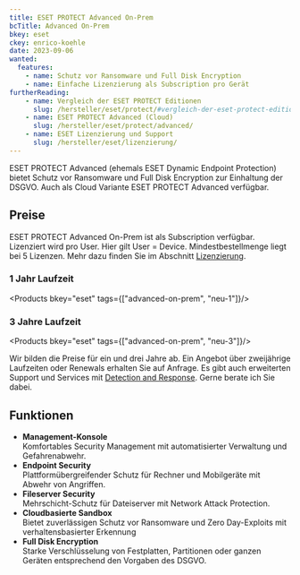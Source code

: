 ---
title: ESET PROTECT Advanced On-Prem
bcTitle: Advanced On-Prem
bkey: eset
ckey: enrico-koehle
date: 2023-09-06
wanted:
  features:
    - name: Schutz vor Ransomware und Full Disk Encryption
    - name: Einfache Lizenzierung als Subscription pro Gerät
furtherReading:
    - name: Vergleich der ESET PROTECT Editionen
      slug: /hersteller/eset/protect/#vergleich-der-eset-protect-editionen
    - name: ESET PROTECT Advanced (Cloud)
      slug: /hersteller/eset/protect/advanced/
    - name: ESET Lizenzierung und Support
      slug: /hersteller/eset/lizenzierung/
---



<Intro>

ESET PROTECT Advanced (ehemals ESET Dynamic Endpoint Protection) bietet Schutz vor Ransomware und Full Disk Encryption zur Einhaltung der DSGVO. Auch als Cloud Variante ESET PROTECT Advanced verfügbar.


</Intro>

<TOC />


## Preise

ESET PROTECT Advanced On-Prem ist als Subscription verfügbar. Lizenziert wird pro User. Hier gilt User = Device. Mindestbestellmenge liegt bei 5 Lizenzen. Mehr dazu finden Sie im Abschnitt [Lizenzierung](/hersteller/eset/lizenzierung/).

### 1 Jahr Laufzeit

<Products bkey="eset" tags={["advanced-on-prem", "neu-1"]}/>

### 3 Jahre Laufzeit

<Products bkey="eset" tags={["advanced-on-prem", "neu-3"]}/>

<Info>

Wir bilden die Preise für ein und drei Jahre ab. Ein Angebot über zweijährige Laufzeiten oder Renewals erhalten Sie auf Anfrage. Es gibt auch erweiterten Support und Services mit [Detection and Response](/hersteller/eset/detection-and-response/). Gerne berate ich Sie dabei.

</Info>


## Funktionen


- **Management-Konsole**<br />
Komfortables Security Management mit automatisierter Verwaltung und Gefahrenabwehr.
- **Endpoint Security**<br />
Plattformübergreifender Schutz für Rechner und Mobilgeräte mit Abwehr von Angriffen.
- **Fileserver Security**<br />
Mehrschicht-Schutz für Dateiserver mit Network Attack Protection.
- **Cloudbasierte Sandbox**<br />
Bietet zuverlässigen Schutz vor Ransomware und Zero Day-Exploits mit verhaltensbasierter Erkennung
- **Full Disk Encryption**<br />
Starke Verschlüsselung von Festplatten, Partitionen oder ganzen Geräten entsprechend den Vorgaben des DSGVO.
